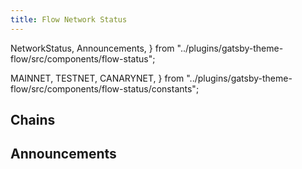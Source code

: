 ```yaml
---
title: Flow Network Status
---
```


  NetworkStatus,
  Announcements,
} from "../plugins/gatsby-theme-flow/src/components/flow-status";

  MAINNET,
  TESTNET,
  CANARYNET,
} from "../plugins/gatsby-theme-flow/src/components/flow-status/constants";

## Chains

<NetworkStatus
  networkName={MAINNET}
  networkVersion="9"
  versionUrl=""
  nextSporkDate="June 23, 2021"
/>
<NetworkStatus
  networkName={TESTNET}
  networkVersion="9"
  versionUrl=""
  nextSporkDate="June 23, 2021"
/>
<NetworkStatus
  networkName={CANARYNET}
  networkVersion="9"
  versionUrl=""
  nextSporkDate="June 23, 2021"
/>

## Announcements

<Announcements />
